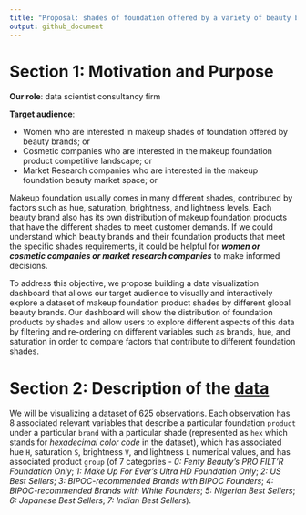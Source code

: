 ```yaml
---
title: "Proposal: shades of foundation offered by a variety of beauty brands around the world"
output: github_document
---
```


# Section 1: Motivation and Purpose

**Our role**: data scientist consultancy firm

**Target audience**: 

- Women who are interested in makeup shades of foundation offered by beauty brands; or
- Cosmetic companies who are interested in the makeup foundation product competitive landscape; or
- Market Research companies who are interested in the makeup foundation beauty market space; or

Makeup foundation usually comes in many different shades, contributed by factors such as hue, saturation, brightness, and lightness levels. Each beauty brand also has its own distribution of makeup foundation products that have the different shades to meet customer demands. If we could understand which beauty brands and their foundation products that meet the specific shades requirements, it could be helpful for ***women or cosmetic companies or market research companies*** to make informed decisions. 

To address this objective, we propose building a data visualization dashboard that allows our target audience to visually and interactively explore a dataset of makeup foundation product shades by different global beauty brands. Our dashboard will show the distribution of foundation products by shades and allow users to explore different aspects of this data by filtering and re-ordering on different variables such as brands, hue, and saturation in order to compare factors that contribute to different foundation shades.

# Section 2: Description of the [data](https://github.com/the-pudding/data/tree/master/makeup-shades)

We will be visualizing a dataset of 625 observations. Each observation has 8 associated relevant variables that describe a particular foundation `product` under a particular `brand` with a particular shade (represented as `hex` which stands for *hexadecimal color code* in the dataset), which has associated hue `H`, saturation `S`, brightness `V`, and lightness `L` numerical values, and has associated product `group` (of 7 categories - *0: Fenty Beauty's PRO FILT'R Foundation Only*; *1: Make Up For Ever's Ultra HD Foundation Only*; *2: US Best Sellers*; *3: BIPOC-recommended Brands with BIPOC Founders*; *4: BIPOC-recommended Brands with White Founders*; *5: Nigerian Best Sellers*; *6: Japanese Best Sellers*; *7: Indian Best Sellers*).    
